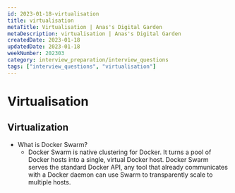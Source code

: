 ```yaml
---
id: 2023-01-18-virtualisation
title: virtualisation
metaTitle: Virtualisation | Anas's Digital Garden
metaDescription: virtualisation | Anas's Digital Garden
createdDate: 2023-01-18
updatedDate: 2023-01-18
weekNumber: 202303
category: interview_preparation/interview_questions
tags: ["interview_questions", "virtualisation"]
---
```


# Virtualisation

## Virtualization

- What is Docker Swarm?
    - Docker Swarm is native clustering for Docker. It turns a pool of Docker hosts into a single, virtual Docker host. Docker Swarm serves the standard Docker API, any tool that already communicates with a Docker daemon can use Swarm to transparently scale to multiple hosts.
